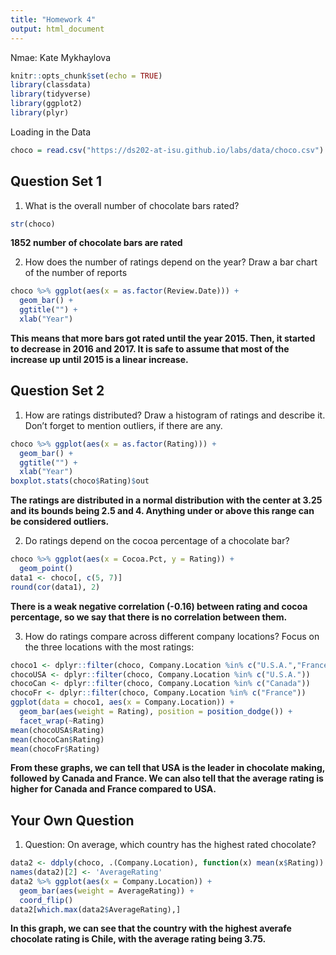 ```yaml
---
title: "Homework 4"
output: html_document
---
```


Nmae: Kate Mykhaylova

```r
knitr::opts_chunk$set(echo = TRUE)
library(classdata)
library(tidyverse)
library(ggplot2)
library(plyr)
```

Loading in the Data
```r
choco = read.csv("https://ds202-at-isu.github.io/labs/data/choco.csv")
```

## Question Set 1

1. What is the overall number of chocolate bars rated? <br>
```r
str(choco)
```
**1852 number of chocolate bars are rated**

2. How does the number of ratings depend on the year? Draw a bar chart of the number of reports <br>
```r
choco %>% ggplot(aes(x = as.factor(Review.Date))) + 
  geom_bar() +
  ggtitle("") +
  xlab("Year")
```
**This means that more bars got rated until the year 2015. Then, it started to decrease in 2016 and 2017. It is safe to assume that most of the increase up until 2015 is a linear increase.**

## Question Set 2

1. How are ratings distributed? Draw a histogram of ratings and describe it. Don’t forget to mention outliers, if there are any. <br>
```r
choco %>% ggplot(aes(x = as.factor(Rating))) + 
  geom_bar() +
  ggtitle("") +
  xlab("Year")
boxplot.stats(choco$Rating)$out
```
**The ratings are distributed in a  normal distribution with the center at 3.25 and its bounds being 2.5 and 4. Anything under or above this range can be considered outliers.**

2. Do ratings depend on the cocoa percentage of a chocolate bar? <br>
```r
choco %>% ggplot(aes(x = Cocoa.Pct, y = Rating)) + 
  geom_point() 
data1 <- choco[, c(5, 7)]
round(cor(data1), 2)
```
**There is a weak negative correlation (-0.16) between rating and cocoa percentage, so we say that there is no correlation between them.**

3. How do ratings compare across different company locations? Focus on the three locations with the most ratings: <br>
```r
choco1 <- dplyr::filter(choco, Company.Location %in% c("U.S.A.","France", "Canada"))
chocoUSA <- dplyr::filter(choco, Company.Location %in% c("U.S.A."))
chocoCan <- dplyr::filter(choco, Company.Location %in% c("Canada"))
chocoFr <- dplyr::filter(choco, Company.Location %in% c("France"))
ggplot(data = choco1, aes(x = Company.Location)) +
  geom_bar(aes(weight = Rating), position = position_dodge()) +
  facet_wrap(~Rating)
mean(chocoUSA$Rating)
mean(chocoCan$Rating)
mean(chocoFr$Rating)
```
**From these graphs, we can tell that USA is the leader in chocolate making, followed by Canada and France. We can also tell that the average rating is higher for Canada and France compared to USA.**

## Your Own Question

1.  Question: On average, which country has the highest rated chocolate?
<br>
```r
data2 <- ddply(choco, .(Company.Location), function(x) mean(x$Rating))
names(data2)[2] <- 'AverageRating'
data2 %>% ggplot(aes(x = Company.Location)) +
  geom_bar(aes(weight = AverageRating)) +
  coord_flip()
data2[which.max(data2$AverageRating),]
```
**In this graph, we can see that the country with the highest averafe chocolate rating is Chile, with the average rating being 3.75.**

